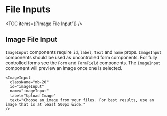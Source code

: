 
# File Inputs

<TOC items={['Image File Input']} />

## Image File Input

`ImageInput` components require `id`, `label`, `text` and `name` props. `ImageInput` components should be used as uncontrolled form components. For fully controlled forms see the `Form` and `FormField` components. The `ImageInput` component will preview an image once one is selected.

<ImageInput
  className="mb-20"
  id="imageInput"
  name="imageInput"
  label="Upload Image"
  text="Choose an image from your files. For best results, use an image that is at least 500px wide."
/>

```tsx
<ImageInput
  className="mb-20"
  id="imageInput"
  name="imageInput"
  label="Upload Image"
  text="Choose an image from your files. For best results, use an image that is at least 500px wide."
/>
```
